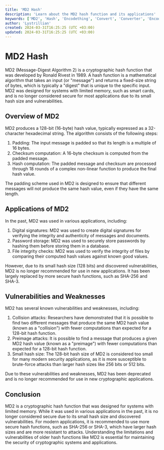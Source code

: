 ```yaml
---
title: 'MD2 Hash'
description: 'Learn about the MD2 hash function and its applications'
keywords: ['MD2', 'Hash', 'Encodething', 'Convert', 'Converter', 'Encoding', 'Decoding', 'Hashing', 'Cryptography', 'Security']
author: 'Lystrillian'
created: 2024-03-31T16:25:25 (UTC +03:00)
updated: 2024-03-31T16:25:25 (UTC +03:00)
---
```


# MD2 Hash

MD2 (Message-Digest Algorithm 2) is a cryptographic hash function that was developed by Ronald Rivest in 1989. A hash function is a mathematical algorithm that takes an input (or "message") and returns a fixed-size string of bytes, which is typically a "digest" that is unique to the specific input. MD2 was designed for systems with limited memory, such as smart cards, and is no longer considered secure for most applications due to its small hash size and vulnerabilities.

## Overview of MD2

MD2 produces a 128-bit (16-byte) hash value, typically expressed as a 32-character hexadecimal string. The algorithm consists of the following steps:

1. Padding: The input message is padded so that its length is a multiple of 16 bytes.
2. Checksum computation: A 16-byte checksum is computed from the padded message.
3. Hash computation: The padded message and checksum are processed through 18 rounds of a complex non-linear function to produce the final hash value.

The padding scheme used in MD2 is designed to ensure that different messages will not produce the same hash value, even if they have the same length.

## Applications of MD2

In the past, MD2 was used in various applications, including:

1. Digital signatures: MD2 was used to create digital signatures for verifying the integrity and authenticity of messages and documents.
2. Password storage: MD2 was used to securely store passwords by hashing them before storing them in a database.
3. File integrity checks: MD2 was used to verify the integrity of files by comparing their computed hash values against known good values.

However, due to its small hash size (128 bits) and discovered vulnerabilities, MD2 is no longer recommended for use in new applications. It has been largely replaced by more secure hash functions, such as SHA-256 and SHA-3.

## Vulnerabilities and Weaknesses

MD2 has several known vulnerabilities and weaknesses, including:

1. Collision attacks: Researchers have demonstrated that it is possible to find two different messages that produce the same MD2 hash value (known as a "collision") with fewer computations than expected for a 128-bit hash function.
2. Preimage attacks: It is possible to find a message that produces a given MD2 hash value (known as a "preimage") with fewer computations than expected for a 128-bit hash function.
3. Small hash size: The 128-bit hash size of MD2 is considered too small for many modern security applications, as it is more susceptible to brute-force attacks than larger hash sizes like 256 bits or 512 bits.

Due to these vulnerabilities and weaknesses, MD2 has been deprecated and is no longer recommended for use in new cryptographic applications.

## Conclusion

MD2 is a cryptographic hash function that was designed for systems with limited memory. While it was used in various applications in the past, it is no longer considered secure due to its small hash size and discovered vulnerabilities. For modern applications, it is recommended to use more secure hash functions, such as SHA-256 or SHA-3, which have larger hash sizes and are more resistant to attacks. Understanding the limitations and vulnerabilities of older hash functions like MD2 is essential for maintaining the security of cryptographic systems and applications.